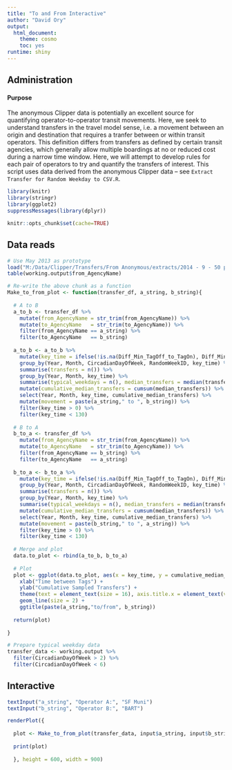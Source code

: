 ```yaml
---
title: "To and From Interactive"
author: "David Ory"
output:
  html_document:
    theme: cosmo
    toc: yes
runtime: shiny
---
```


## Administration

#### Purpose
The anonymous Clipper data is potentially an excellent source for quantifying operator-to-operator transit movements.  Here, we seek to understand transfers in the travel model sense, i.e. a movement between an origin and destination that requires a tranfer between or within transit operators.  This definition differs from transfers as defined by certain transit agencies, which generally allow multiple boardings at no or reduced cost during a narrow time window.  Here, we will attempt to develop rules for each pair of operators to try and quantify the transfers of interest.  This script uses data derived from the anonymous Clipper data -- see `Extract Transfer for Random Weekday to CSV.R`.

```r
library(knitr)
library(stringr)
library(ggplot2)
suppressMessages(library(dplyr))
```

```r
knitr::opts_chunk$set(cache=TRUE)
```

## Data reads
```r
# Use May 2013 as prototype
load("M:/Data/Clipper/Transfers/From Anonymous/extracts/2014 - 9 - 50 percent Transfer Database for Random Weekdays.RData")
table(working.output$from_AgencyName)
```


```r
# Re-write the above chunk as a function
Make_to_from_plot <- function(transfer_df, a_string, b_string){
  
  # A to B
  a_to_b <- transfer_df %>%
    mutate(from_AgencyName = str_trim(from_AgencyName)) %>%
    mutate(to_AgencyName   = str_trim(to_AgencyName)) %>%
    filter(from_AgencyName == a_string) %>%
    filter(to_AgencyName   == b_string)
  
  a_to_b <- a_to_b %>%
    mutate(key_time = ifelse(!is.na(Diff_Min_TagOff_to_TagOn), Diff_Min_TagOff_to_TagOn, Diff_Min_TagOn_to_TagOn)) %>%
    group_by(Year, Month, CircadianDayOfWeek, RandomWeekID, key_time) %>%
    summarise(transfers = n()) %>%
    group_by(Year, Month, key_time) %>%
    summarise(typical_weekdays = n(), median_transfers = median(transfers)) %>%
    mutate(cumulative_median_transfers = cumsum(median_transfers)) %>%
    select(Year, Month, key_time, cumulative_median_transfers) %>%
    mutate(movement = paste(a_string," to ", b_string)) %>%
    filter(key_time > 0) %>%
    filter(key_time < 130)
  
  # B to A
  b_to_a <- transfer_df %>%
    mutate(from_AgencyName = str_trim(from_AgencyName)) %>%
    mutate(to_AgencyName   = str_trim(to_AgencyName)) %>%
    filter(from_AgencyName == b_string) %>%
    filter(to_AgencyName   == a_string)
  
  b_to_a <- b_to_a %>%
    mutate(key_time = ifelse(!is.na(Diff_Min_TagOff_to_TagOn), Diff_Min_TagOff_to_TagOn, Diff_Min_TagOn_to_TagOn)) %>%
    group_by(Year, Month, CircadianDayOfWeek, RandomWeekID, key_time) %>%
    summarise(transfers = n()) %>%
    group_by(Year, Month, key_time) %>%
    summarise(typical_weekdays = n(), median_transfers = median(transfers)) %>%
    mutate(cumulative_median_transfers = cumsum(median_transfers)) %>%
    select(Year, Month, key_time, cumulative_median_transfers) %>%
    mutate(movement = paste(b_string," to ", a_string)) %>%
    filter(key_time > 0) %>%
    filter(key_time < 130)
  
  # Merge and plot
  data.to_plot <- rbind(a_to_b, b_to_a)
  
  # Plot
  plot <- ggplot(data.to_plot, aes(x = key_time, y = cumulative_median_transfers, colour = movement, group = movement)) + 
    xlab("Time between Tags") + 
    ylab("Cumulative Sampled Transfers") + 
    theme(text = element_text(size = 16), axis.title.x = element_text(vjust = -0.5), axis.title.y = element_text(vjust = 2.0), panel.grid.major.x = element_line(colour = "black")) +
    geom_line(size = 2) + 
    ggtitle(paste(a_string,"to/from", b_string))
  
  return(plot)
  
}

```

```r
# Prepare typical weekday data
transfer_data <- working.output %>%
  filter(CircadianDayOfWeek > 2) %>%
  filter(CircadianDayOfWeek < 6)
```

## Interactive
```r

textInput("a_string", "Operator A:", "SF Muni")
textInput("b_string", "Operator B:", "BART")

renderPlot({
  
  plot <- Make_to_from_plot(transfer_data, input$a_string, input$b_string)
  
  print(plot)
  
  }, height = 600, width = 900)

```


